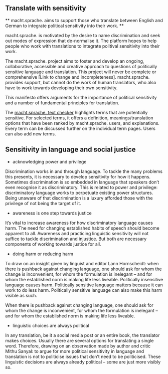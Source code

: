 ## Translate with sensitivity

** macht.sprache. aims to support those who translate between English and German to integrate political sensitivity into their work. **

macht.sprache. is motivated by the desire to name discrimination and seek out modes of expression that de-normalise it. The platform hopes to help people who work with translations to integrate politival sensitivity into their work.

The macht.sprache. project aims to foster and develop an ongoing, collaborative, accessible and creative approach to questions of politically sensitive language and translation. This project will never be complete or comprehensive [Link to change and incompleteness]. macht.sprache. provides support, but cannot do the work of human translators, who also have to work towards developing their own sensitivity.

This manifesto offers arguments for the importance of political sensitivity and a number of fundamental principles for translation.

The [macht.sprache. text checker](/text-checker) highlights terms that are potentially sensitive. For selected terms, it offers a definition, meanings/translation options that have been ranked by macht.sprache. users, and explanations. Every term can be discussed further on the individual term pages. Users can also add new terms.

## Sensitivity in language and social justice

-   acknowledging power and privilege

Discrimination works in and through language. To tackle the many problems this presents, it is necessary to develop sensitivity for how it happens. Sometimes discrimination is so embedded in language that speakers don’t even recognise it as discriminatory. This is related to power and privilege: discriminatory language works to perpetuate existing power structures. Being unaware of that discrimination is a luxury afforded those with the privilege of not being the target of it.

-   awareness is one step towards justice

It’s vital to increase awareness for how discriminatory language causes harm. The need for changing established habits of speech should become apparent to all. Awareness and practicing linguistic sensitivity will not suffice to tackle discrimination and injustice. But both are necessary components of working towards justice for all.

-   doing harm or reducing harm

To draw on an insight given by linguist and editor Lann Hornscheidt: when there is pushback against changing language, one should ask for whom the change is inconvenient, for whom the formulation is inelegant – and for whom the established norm is making life less liveable. Politically insensitive language causes harm. Politically sensitive language matters because it can work to do less harm. Politically sensitive language can also make this harm visible as such.

<PullQuote author="Lann Hornscheidt">

When there is pushback against changing language, one should ask for whom the change is inconvenient, for whom the formulation is inelegant – and for whom the established norm is making life less liveable.

</PullQuote>

-   linguistic choices are always political

In any translation, be it a social media post or an entire book, the translator makes choices. Usually there are several options for translating a single word. Therefore, drawing on an observation made by author and critic Mithu Sanyal: to argue for more political sensitivity in language and translation is not to politicise issues that don’t need to be politicised. These linguistic decisions are always already political – some are just more visibly so.
